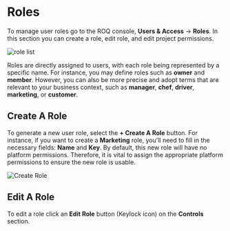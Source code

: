 
# Roles

To manage user roles go to the ROQ console, **Users & Access** → **Roles**. In this section you can create a role, edit role, and edit project permissions.

![role list](/roles-list.png)

Roles are directly assigned to users, with each role being represented by a specific name. For instance, you may define roles such as **owner** and **member**. However, you can also be more precise and adopt terms that are relevant to your business context, such as **manager**, **chef**, **driver**, **marketing**, or **customer**.

## Create A Role

To generate a new user role, select the **+ Create A Role** button. For instance, if you want to create a **Marketing** role, you'll need to fill in the necessary fields: **Name** and **Key**. By default, this new role will have no platform permissions. Therefore, it is vital to assign the appropriate platform permissions to ensure the new role is usable.

![Create Role](/create-role.png)

## Edit A Role

To edit a role click an **Edit Role** button (Keylock icon) on the **Controls** section.







